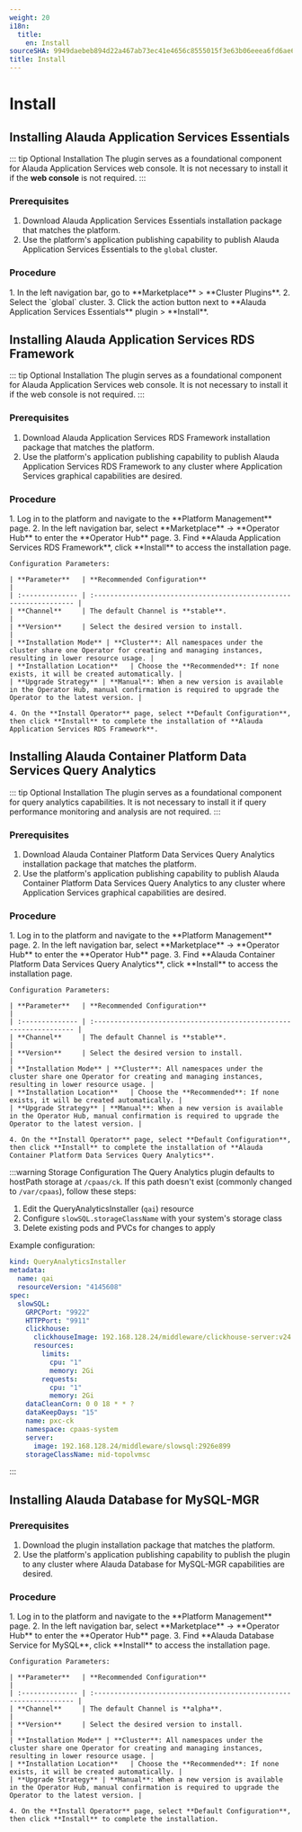 ```yaml
---
weight: 20
i18n:
  title:
    en: Install
sourceSHA: 9949daebeb894d22a467ab73ec41e4656c8555015f3e63b06eeea6fd6ae63b34
title: Install
---
```


# Install

## Installing Alauda Application Services Essentials

::: tip Optional Installation
The plugin serves as a foundational component for Alauda Application Services web console. It is not necessary to install it if the **web console** <span/> is not required.
:::

### Prerequisites

1. Download Alauda Application Services Essentials installation package that matches the platform.
2. Use the platform's application publishing capability to publish Alauda Application Services Essentials to the `global` cluster.

### Procedure

<Tabs>
  <Tab label="Web Console">
    1. In the left navigation bar, go to **Marketplace** > **Cluster Plugins**.
    2. Select the `global` cluster.
    3. Click the action button next to **Alauda Application Services Essentials** plugin > **Install**.
  </Tab>
</Tabs>

## Installing Alauda Application Services RDS Framework

::: tip Optional Installation
The plugin serves as a foundational component for Alauda Application Services web console. It is not necessary to install it if the web console is not required.
:::

### Prerequisites

1. Download Alauda Application Services RDS Framework installation package that matches the platform.
2. Use the platform's application publishing capability to publish Alauda Application Services RDS Framework to any cluster where Application Services graphical capabilities are desired.

### Procedure

<Tabs>
  <Tab label="Web Console">
    1. Log in to the platform and navigate to the **Platform Management** page.
    2. In the left navigation bar, select **Marketplace** -> **Operator Hub** to enter the **Operator Hub** page.
    3. Find **Alauda Application Services RDS Framework**, click **Install** to access the installation page.

    Configuration Parameters:

    | **Parameter**   | **Recommended Configuration**                                      |
    | :-------------- | :----------------------------------------------------------------- |
    | **Channel**     | The default Channel is **stable**.                                 |
    | **Version**     | Select the desired version to install.                             |
    | **Installation Mode** | **Cluster**: All namespaces under the cluster share one Operator for creating and managing instances, resulting in lower resource usage. |
    | **Installation Location**   | Choose the **Recommended**: If none exists, it will be created automatically. |
    | **Upgrade Strategy** | **Manual**: When a new version is available in the Operator Hub, manual confirmation is required to upgrade the Operator to the latest version. |

    4. On the **Install Operator** page, select **Default Configuration**, then click **Install** to complete the installation of **Alauda Application Services RDS Framework**.
  </Tab>
</Tabs>

## Installing Alauda Container Platform Data Services Query Analytics

::: tip Optional Installation
The plugin serves as a foundational component for query analytics capabilities. It is not necessary to install it if query performance monitoring and analysis are not required.
:::

### Prerequisites

1. Download Alauda Container Platform Data Services Query Analytics installation package that matches the platform.
2. Use the platform's application publishing capability to publish Alauda Container Platform Data Services Query Analytics to any cluster where Application Services graphical capabilities are desired.

### Procedure

<Tabs>
  <Tab label="Web Console">
    1. Log in to the platform and navigate to the **Platform Management** page.
    2. In the left navigation bar, select **Marketplace** -> **Operator Hub** to enter the **Operator Hub** page.
    3. Find **Alauda Container Platform Data Services Query Analytics**, click **Install** to access the installation page.

    Configuration Parameters:

    | **Parameter**   | **Recommended Configuration**                                      |
    | :-------------- | :----------------------------------------------------------------- |
    | **Channel**     | The default Channel is **stable**.                                 |
    | **Version**     | Select the desired version to install.                             |
    | **Installation Mode** | **Cluster**: All namespaces under the cluster share one Operator for creating and managing instances, resulting in lower resource usage. |
    | **Installation Location**   | Choose the **Recommended**: If none exists, it will be created automatically. |
    | **Upgrade Strategy** | **Manual**: When a new version is available in the Operator Hub, manual confirmation is required to upgrade the Operator to the latest version. |

    4. On the **Install Operator** page, select **Default Configuration**, then click **Install** to complete the installation of **Alauda Container Platform Data Services Query Analytics**.
  </Tab>
</Tabs>

:::warning Storage Configuration
The Query Analytics plugin defaults to hostPath storage at `/cpaas/ck`. If this path doesn't exist (commonly changed to `/var/cpaas`), follow these steps:

1. Edit the QueryAnalyticsInstaller (`qai`) resource
2. Configure `slowSQL.storageClassName` with your system's storage class
3. Delete existing pods and PVCs for changes to apply

Example configuration:
```yaml
kind: QueryAnalyticsInstaller
metadata:
  name: qai
  resourceVersion: "4145608"
spec:
  slowSQL:
    GRPCPort: "9922"
    HTTPPort: "9911"
    clickhouse:
      clickhouseImage: 192.168.128.24/middleware/clickhouse-server:v24.8.3.59-64c1f43f
      resources:
        limits:
          cpu: "1"
          memory: 2Gi
        requests:
          cpu: "1"
          memory: 2Gi
    dataCleanCorn: 0 0 18 * * ?
    dataKeepDays: "15"
    name: pxc-ck
    namespace: cpaas-system
    server:
      image: 192.168.128.24/middleware/slowsql:2926e899
    storageClassName: mid-topolvmsc
```
:::

## Installing Alauda Database for MySQL-MGR

### Prerequisites

1. Download the plugin installation package that matches the platform.
2. Use the platform's application publishing capability to publish the plugin to any cluster where Alauda Database for MySQL-MGR capabilities are desired.

### Procedure

<Tabs>
  <Tab label="Web Console">
    1. Log in to the platform and navigate to the **Platform Management** page.
    2. In the left navigation bar, select **Marketplace** -> **Operator Hub** to enter the **Operator Hub** page.
    3. Find **Alauda Database Service for MySQL**, click **Install** to access the installation page.

    Configuration Parameters:

    | **Parameter**   | **Recommended Configuration**                                       |
    | :-------------- | :----------------------------------------------------------------- |
    | **Channel**     | The default Channel is **alpha**.                                  |
    | **Version**     | Select the desired version to install.                             |
    | **Installation Mode** | **Cluster**: All namespaces under the cluster share one Operator for creating and managing instances, resulting in lower resource usage. |
    | **Installation Location**   | Choose the **Recommended**: If none exists, it will be created automatically. |
    | **Upgrade Strategy** | **Manual**: When a new version is available in the Operator Hub, manual confirmation is required to upgrade the Operator to the latest version. |

    4. On the **Install Operator** page, select **Default Configuration**, then click **Install** to complete the installation.
  </Tab>
</Tabs>

